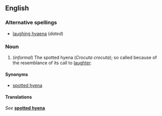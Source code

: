 ==English==

===Alternative spellings===
*[[laughing hyaena]] (''dated'')

===Noun===
{{en-noun-reg|singular=[[laugh]]ing [[hyena]]}}

# (''informal'') The spotted hyena (''Crocuta crocuta''); so called because of the resemblance of its call to [[laughter]].

====Synonyms====
*[[spotted hyena]]

====Translations====
''See'' '''[[spotted hyena]]'''